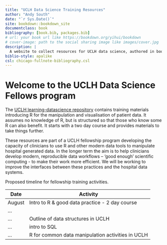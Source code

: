 ```yaml
--- 
title: "UCLH Data Science Training Resources"
author: "Andy South"
date: "`r Sys.Date()`"
site: bookdown::bookdown_site
documentclass: book
bibliography: [book.bib, packages.bib]
# url: your book url like https://bookdown.org/yihui/bookdown
# cover-image: path to the social sharing image like images/cover.jpg
description: |
  A website to collect resources for UCLH data science, authored in bookdown.
biblio-style: apalike
csl: chicago-fullnote-bibliography.csl
---
```


# Welcome to the UCLH Data Science Fellows program {-}

The [UCLH learning-datascience repository](https://github.com/uclh-criu/learning-datascience) contains training materials introducing R for the manipulation and visualisation of patient data. It assumes no knowledge of R, but is structured so that those who know some R can also benefit. It starts with a two day course and provides materials to take things further. 

These resources are part of a UCLH fellowship program developing the capacity of clinicians to use R and other modern data tools to manipulate hospital generated data. In the longer term the aim is to help clinicians develop modern, reproducible data workflows – ‘good enough’ scientific computing - to make their work more efficient. We will be working to improve the interfaces between these practices and the hospital data systems. 

Proposed timeline for fellowship training activities.

Date    | Activity
 ----   | ---------
August  | Intro to R & good data practice - 2 day course
...     | 
...     | Outline of data structures in UCLH
...     | intro to SQL
...     | R for common data manipulation activities in UCLH





